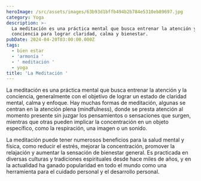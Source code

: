 ```yaml
---
heroImage: /src/assets/images/63b93d1bffb494b2b784e5310eb89697.jpg
category: Yoga
description: >-
  La meditación es una práctica mental que busca entrenar la atención y la
  conciencia para lograr claridad, calma y bienestar.
pubDate: 2024-04-20T03:00:00.000Z
tags:
  - bien estar
  - 'armonía '
  - ' meditación '
  - yoga
title: 'La Meditación '
---
```


La meditación es una práctica mental que busca entrenar la atención y la conciencia, generalmente con el objetivo de lograr un estado de claridad mental, calma y enfoque. Hay muchas formas de meditación, algunas se centran en la atención plena (mindfulness), donde se presta atención al momento presente sin juzgar los pensamientos o sensaciones que surgen, mientras que otras pueden implicar la concentración en un objeto específico, como la respiración, una imagen o un sonido.

La meditación puede tener numerosos beneficios para la salud mental y física, como reducir el estrés, mejorar la concentración, promover la relajación y aumentar la sensación de bienestar general. Es practicada en diversas culturas y tradiciones espirituales desde hace miles de años, y en la actualidad ha ganado popularidad en todo el mundo como una herramienta para el cuidado personal y el desarrollo personal.
